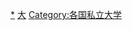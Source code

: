 {{Catmore|台灣大專院校列表}}

[[Category:台灣大專院校|*]]
[[Category:臺灣私立學校|大]]
[[Category:各国私立大学|Category:各国私立大学]]